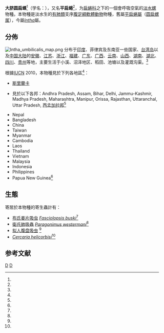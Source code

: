 {{Speciesbox
| status = LC | status_system = IUCN3.1
| status_ref = <ref name="IUCN 2010" />
| taxon = Intha umbilical
| unranked_superfamilia = clade [[Heterobranchia|Heterobranchia]]<br/>clade [[Euthyneura|Euthyneura]]<br/>clade [[Panpulmonata|Panpulmonata]]<br/>clade [[Hygrophila_(Gastropoda)|Hygrophila]]
| authority = ([[William_Henry_Benson|Benson]], 1836)<ref name="Benson 1836" />
| synonyms_ref = <ref name="IUCN 2010"/>
| synonyms =
*''Planorbis umbilicalis'' Benson, 1836：原來組合
*''Hippeutis umbilicalis'' (Benson, 1836)
*''Hippeutis umblicalis''<ref name=TaiBNET_314552 />：拼寫錯誤
*''Segmentina umbilicalis'' Germain, 1923 
}}

'''大脐圆扁螺'''<ref name='id11251'/>（学名：{{lang|la|''Intha umibilicalis''}}），又名'''平扁蜷'''<ref name=TaiBNET_314552 />，为[[扁蜷科|扁蜷科]]之下的一個會呼吸空氣的[[淡水螺|淡水螺]]物種。本物種是淡水生的[[有肺類|有肺類]]支序[[腹足綱|腹足綱]][[軟體動物|軟體動物]]物種，舊屬[[平扁蜷屬|平扁蜷屬]]（[[圆扁螺属|圆扁螺属]]），今屬''[[Intha|Intha]]''屬。

==分佈==
[[File:Intha_umbilicalis_map.png|left]]
分布于[[印度|印度]]、菲律宾及东南亚一些国家、[[台湾岛|台湾岛]]以及[[中国大陆|中国大陆]]的[[安徽|安徽]]、[[江苏|江苏]]、[[浙江|浙江]]、[[福建|福建]]、[[广东|广东]]、[[广西|广西]]、[[云南|云南]]、[[山西|山西]]、[[湖南|湖南]]、[[湖北|湖北]]、[[四川|四川]]、[[贵州|贵州]]等地，主要生活于小溪、沼泽地区、稻田、池塘以及灌溉沟渠。<ref name='id11251'/>

根據[[IUCN|IUCN]] 2010，本物種見於下列各地區<ref name="IUCN 2010"/>：
* [[斯里蘭卡|斯里蘭卡]]
* {{link-en |印度非海洋軟體動物列表|List of non-marine molluscs of India|印度}}見於以下各邦：Andhra Pradesh, Assam, Bihar, Delhi, Jammu-Kashmir, Madhya Pradesh, Maharashtra, Manipur, Orissa, Rajasthan, Uttaranchal, Uttar Pradesh, [[西孟加拉邦|西孟加拉邦]]<ref name="IUCN 2010"/>
* Nepal<!--<ref name="IUCN 2010"/>-->
* Bangladesh<!--<ref name="IUCN 2010"/>-->
* China<!--<ref name="IUCN 2010"/>-->
* Taiwan<!--<ref name="IUCN 2010"/>-->
* Myanmar<!--<ref name="IUCN 2010"/>-->
* Cambodia<!--<ref name="IUCN 2010"/>-->
* Laos<!--<ref name="IUCN 2010"/>-->
* Thailand<!--<ref name="IUCN 2010"/>-->
* Vietnam<!--<ref name="IUCN 2010"/>-->
* Malaysia<!--<ref name="IUCN 2010"/>-->
* Indonesia<!--<ref name="IUCN 2010"/>-->
* Philippines<!--<ref name="IUCN 2010"/>-->
* Papua New Guinea<ref name="IUCN 2010"/>

==生態==
寄居於本物種的寄生蟲計有：
* [[布氏姜片吸虫|布氏姜片吸虫]] ''[[Fasciolopsis_buski|Fasciolopsis buski]]''<ref name="IUCN 2010"/>
* [[衛氏肺吸蟲|衛氏肺吸蟲]] ''[[Paragonimus_westermani|Paragonimus westermani]]''<ref name="IUCN 2010"/>
* [[拟人腹盘吸虫|拟人腹盘吸虫]] ''{{tsl|en|Gastrodiscoides hominis|}}''<ref name="IUCN 2010"/>
* ''[[Cercaria_helicorbisi|Cercaria helicorbisi]]''<ref name="IUCN 2010"/>

==参考文献==
{{reflist |refs=
<ref name="Benson 1836">{{cite journal |last=Benson |first=W. B. |year=1836 |title=Descriptive catalogue of a collection of land and fresh-water shells, chiefly contained in the Museum of the Asiatic Society |journal=''[[Journal_of_Asiatic_Society_of_Bengal|Journal of Asiatic Society of Bengal]]'' |url=https://archive.org/stream/journalofasiatic05asia#page/n867/mode/2up |pages=741-750 |language=en }}</ref>
<ref name="Brandt 1974">{{cite journal |last=Brandt |first=R. A. M. |year=1974 |title=The non-marine aquatic Mollusca of Thailand |journal=''[[Archiv_für_Molluskenkunde|Archiv für Molluskenkunde]]'' |volume=105 |issue=1-4 |pages=1-423 |language=en }}</ref>
<ref name='id11251'>{{cite web| url =http://www.bioinfo.cn/db05/BjdwSpecies.php?action=view&id=11251| title =大脐圆扁螺| work =《中国动物物种编目数据库》| publisher =中国科学院微生物研究所| author =中国科学院动物研究所| accessdate =2017-06-04| deadurl =yes| archiveurl =https://web.archive.org/web/20160305022857/http://www.bioinfo.cn/db05/BjdwSpecies.php?action=view&id=11251| archivedate =2016-03-05}}</ref>
<ref name="IUCN 2010">{{cite web
 |last=Budha
 |first=P. B.
 |year=2010
 |url=http://www.iucnredlist.org/details/166258/0
 |title=''Intha umbilicalis''
 |work=The IUCN Red List of Threatened Species <www.iucnredlist.org>
 |edition=Version 2014.2
 |accessdate=2014-08-27
 |language=en
 |archive-date=2018-10-14
 |archive-url=https://web.archive.org/web/20181014004808/http://www.iucnredlist.org/details/166258/0
 |dead-url=no
 }}</ref>
<ref name="Subba 1989">{{cite book |author=Subba Rao N. V. |year=1989 |title=''Handbook: Freshwater Molluscs of India'' |publisher=Zoological Survey of India, Culcutta |language=en }}</ref>
<ref name=TaiBNET_314552>{{TaiBNET| zh=平扁蜷 | id=314552 | binomial=Hippeutis umblicalis | authority=Benson, 1855 | var= | accessdate=2013-01-24}}</ref>
}}
{{commons category|Intha umbilicalis}}
{{taxonbar}}
[[Category:_1836年描述的动物|D]]
[[Category:平扁蜷屬|D]]